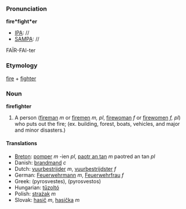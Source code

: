 ===Pronunciation===
'''fire*fight*er'''
*[[IPA]]: //
*[[SAMPA]]: //
FA&Iuml;R-FAI-ter

===Etymology===
[[fire]] + [[fighter]]

=== Noun ===
'''firefighter'''

#A person ([[fireman]] ''m'' or [[firemen]] ''m, pl'', [[firewoman]] ''f'' or [[firewomen]] ''f, pl'') who puts out the fire; (ex. building, forest, boats, vehicles, and major and minor disasters.)

====Translations====
*[[Breton]]: [[pomper]] ''m'' -ien ''pl'', [[paotr an tan]] ''m'' paotred an tan ''pl''
*Danish: [[brandmand]] ''c''
*Dutch: [[vuurbestrijder]] ''m'', [[vuurbestrijdster]] ''f''
*German: [[Feuerwehrmann]] ''m'', [[Feuerwehrfrau]] ''f''
*Greek: (pyrosvestes), (pyrosvestos)
*Hungarian: [[tűzoltó]]
*Polish: [[strażak]] ''m''
*Slovak: [[hasič]] ''m'', [[hasička]] ''m''